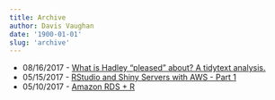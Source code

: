 ```yaml
---
title: Archive
author: Davis Vaughan
date: '1900-01-01'
slug: 'archive'
---
```


* 08/16/2017 - [What is Hadley “pleased” about? A tidytext analysis.](/post/hadley-pleased)
* 05/15/2017 - [RStudio and Shiny Servers with AWS - Part 1](/post/rstudio-shiny-aws-1)
* 05/10/2017 - [Amazon RDS + R](/post/rds-and-r)
